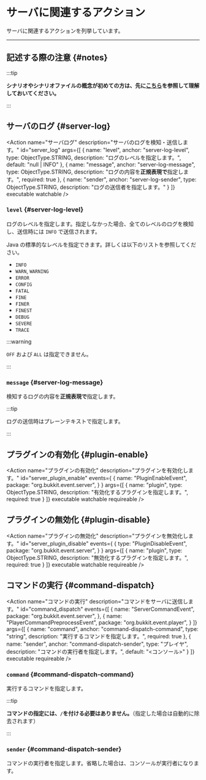 
# サーバに関連するアクション

サーバに関連するアクションを列挙しています。

---

## 記述する際の注意 {#notes}

:::tip

**シナリオやシナリオファイルの概念が初めての方は、先に[こちら](..)を参照して理解しておいてください。**

:::

<BelowDocument docId="use/scenario/file-syntax"
               label="シナリオファイルを記述する際の注意"
               anchor="notes"
/>

## サーバのログ {#server-log}

<Action name="サーバログ"
        description="サーバのログを検知・送信します。"
        id="server_log"
        args={[
          {
            name: "level",
            anchor: "server-log-level",
            type: ObjectType.STRING,
            description: "ログのレベルを指定します。",
            default: "null | INFO"
          },
          {
            name: "message",
            anchor: "server-log-message",
            type: ObjectType.STRING,
            description: "ログの内容を**正規表現で**指定します。",
            required: true
          },
          {
            name: "sender",
            anchor: "server-log-sender",
            type: ObjectType.STRING,
            description: "ログの送信者を指定します。"
          }
        ]}
        executable watchable 
/>

### `level` {#server-log-level}

ログのレベルを指定します。指定しなかった場合、全てのレベルのログを検知し、送信時には `INFO` で送信されます。

Java の標準的なレベルを指定できます。詳しくは以下のリストを参照してください。

+ `INFO`
+ `WARN`, `WARNING`
+ `ERROR`
+ `CONFIG`
+ `FATAL`
+ `FINE`
+ `FINER`
+ `FINEST`
+ `DEBUG`
+ `SEVERE`
+ `TRACE`

:::warning

`OFF` および `ALL` は指定できません。

:::

### `message` {#server-log-message}

検知するログの内容を**正規表現で**指定します。

:::tip

ログの送信時はプレーンテキストで指定します。

:::

## プラグインの有効化 {#plugin-enable}

<Action name="プラグインの有効化"
        description="プラグインを有効化します。"
        id="server_plugin_enable"
        events={
          {
            name: "PluginEnableEvent",
            package: "org.bukkit.event.server",
          }
        }
        args={[
          {
            name: "plugin",
            type: ObjectType.STRING,
            description: "有効化するプラグインを指定します。",
            required: true
          }
        ]}
        executable watchable requireable
/>

## プラグインの無効化 {#plugin-disable}

<Action name="プラグインの無効化"
        description="プラグインを無効化します。"
        id="server_plugin_disable"
        events={
          {
            type: "PluginDisableEvent",
            package: "org.bukkit.event.server",
          }
        }
        args={[
          {
            name: "plugin",
            type: ObjectType.STRING,
            description: "無効化するプラグインを指定します。",
            required: true
          }
        ]}
        executable watchable requireable
/>

## コマンドの実行 {#command-dispatch}

<Action name="コマンドの実行"
        description="コマンドをサーバに送信します。"
        id="command_dispatch"
        events={[
          {
            name: "ServerCommandEvent",
            package: "org.bukkit.event.server",
          },
          {
            name: "PlayerCommandPreprocessEvent",
            package: "org.bukkit.event.player",
          }
        ]}
        args={[
          {
            name: "command",
            anchor: "command-dispatch-command",
            type: "string",
            description: "実行するコマンドを指定します。",
            required: true
          },
          {
            name: "sender",
            anchor: "command-dispatch-sender",
            type: "プレイヤ",
            description: "コマンドの実行者を指定します。",
            default: "<コンソール>"
          }
        ]}
        executable requireable
/>

### `command` {#command-dispatch-command}

実行するコマンドを指定します。

:::tip

**コマンドの指定には、`/`を付ける必要はありません。**（指定した場合は自動的に除去されます）

:::

### `sender` {#command-dispatch-sender}

コマンドの実行者を指定します。省略した場合は、コンソールが実行者になります。
